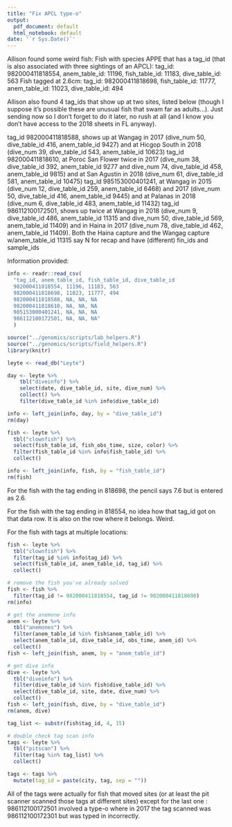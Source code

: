 ```yaml
---
title: "Fix APCL type-o"
output:
  pdf_document: default
  html_notebook: default
date: '`r Sys.Date()`'
---
```


Allison found some weird fish:
Fish with species APPE that has a tag_id (that is also associated with three sightings of an APCL): tag_id: 982000411818554, anem_table_id: 11196, fish_table_id: 11183, dive_table_id: 563
Fish tagged at 2.6cm: tag_id: 982000411818698, fish_table_id: 11777, anem_table_id: 11023, dive_table_id: 494

Allison also found 4 tag_ids that show up at two sites, listed below (though I suppose it's possible these are unusual fish that swam far as adults...). Just sending now so I don't forget to do it later, no rush at all (and I know you don't have access to the 2018 sheets in FL anyway).

tag_id 982000411818588, shows up at Wangag in 2017 (dive_num 50, dive_table_id 416, anem_table_id 9427) and at Hicgop South in 2018 (dive_num 39, dive_table_id 543, anem_table_id 10623)
tag_id 982000411818610, at Poroc San Flower twice in 2017 (dive_num 38, dive_table_id 392, anem_table_id 9277 and dive_num 74, dive_table_id 458, anem_table_id 9815) and at San Agustin in 2018 (dive_num 61, dive_table_id 581, anem_table_id 10475)
tag_id 985153000401241, at Wangag in 2015 (dive_num 12, dive_table_id 259, anem_table_id 6468) and 2017 (dive_num 50, dive_table_id 416, anem_table_id 9445) and at Palanas in 2018 (dive_num 6, dive_table_id 483, anem_table_id 11432)
tag_id 986112100172501, shows up twice at Wangag in 2018 (dive_num 9, dive_table_id 486, anem_table_id 11315 and dive_num 50, dive_table_id 569, anem_table_id 11409) and in Haina in 2017 (dive_num 78, dive_table_id 462, anem_table_id 11409). Both the Haina capture and the Wangag capture w/anem_table_id 11315 say N for recap and have (different) fin_ids and sample_ids 


Information provided:
```r
info <- readr::read_csv(
  "tag_id, anem_table_id, fish_table_id, dive_table_id
  982000411818554, 11196, 11183, 563
  982000411818698, 11023, 11777, 494
  982000411818588, NA, NA, NA
  982000411818610, NA, NA, NA
  985153000401241, NA, NA, NA
  986112100172501, NA, NA, NA"
  )
```

```r
source("../genomics/scripts/lab_helpers.R")
source("../genomics/scripts/field_helpers.R")
library(knitr)
```

```r
leyte <- read_db("Leyte")

day <- leyte %>%
    tbl("diveinfo") %>%
    select(date, dive_table_id, site, dive_num) %>%
    collect() %>% 
    filter(dive_table_id %in% info$dive_table_id)

info <- left_join(info, day, by = "dive_table_id")
rm(day)

fish <- leyte %>% 
  tbl("clownfish") %>% 
  select(fish_table_id, fish_obs_time, size, color) %>% 
  filter(fish_table_id %in% info$fish_table_id) %>% 
  collect()

info <- left_join(info, fish, by = "fish_table_id")
rm(fish)
```
For the fish with the tag ending in 818698, the pencil says 7.6 but is entered as 2.6.  

For the fish with the tag ending in 818554, no idea how that tag_id got on that data row.  It is also on the row where it belongs.  Weird.

For the fish with tags at multiple locations:
```r
fish <- leyte %>% 
  tbl("clownfish") %>% 
  filter(tag_id %in% info$tag_id) %>% 
  select(fish_table_id, anem_table_id, tag_id) %>% 
  collect()

# remove the fish you've already solved
fish <- fish %>% 
  filter(tag_id != 982000411818554, tag_id != 982000411818698)
rm(info)

# get the anemone info
anem <- leyte %>% 
  tbl("anemones") %>% 
  filter(anem_table_id %in% fish$anem_table_id) %>% 
  select(anem_table_id, dive_table_id, obs_time, anem_id) %>% 
  collect()
fish <- left_join(fish, anem, by = "anem_table_id")

# get dive info
dive <- leyte %>% 
  tbl("diveinfo") %>% 
  filter(dive_table_id %in% fish$dive_table_id) %>% 
  select(dive_table_id, site, date, dive_num) %>% 
  collect()
fish <- left_join(fish, dive, by = "dive_table_id")
rm(anem, dive)

tag_list <- substr(fish$tag_id, 4, 15)

# double check tag scan info
tags <- leyte %>% 
  tbl("pitscan") %>% 
  filter(tag %in% tag_list) %>% 
  collect()

tags <- tags %>% 
  mutate(tag_id = paste(city, tag, sep = ""))
```
All of the tags were actually for fish that moved sites (or at least the pit scanner scanned those tags at different sites) except for the last one : 986112100172501 involved a type-o where in 2017 the tag scanned was 986112100172301 but was typed in incorrectly.
